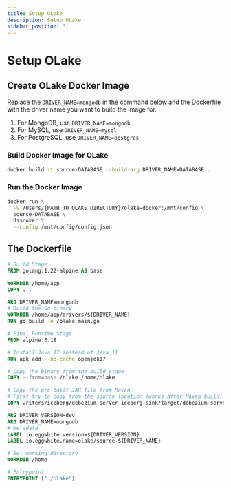 ```yaml
---
title: Setup OLake
description: Setup OLake
sidebar_position: 3
---
```


# Setup OLake


## Create OLake Docker Image

Replace the `DRIVER_NAME=mongodb` in the command below and the Dockerfile with the driver name you want to build the image for. 
1. For MongoDB, use `DRIVER_NAME=mongodb`
2. For MySQL, use `DRIVER_NAME=mysql`
3. For PostgreSQL, use `DRIVER_NAME=postgres`

### Build Docker Image for OLake

```bash
docker build -t source-DATABASE --build-arg DRIVER_NAME=DATABASE . 
```

### Run the Docker Image

```bash
docker run \
  -v /Users/{PATH_TO_OLAKE_DIRECTORY}/olake-docker:/mnt/config \
  source-DATABASE \
  discover \
  --config /mnt/config/config.json
```


## The Dockerfile

```Dockerfile title="Dockerfile"
# Build Stage
FROM golang:1.22-alpine AS base

WORKDIR /home/app
COPY . .

ARG DRIVER_NAME=mongodb
# Build the Go binary
WORKDIR /home/app/drivers/${DRIVER_NAME}
RUN go build -o /olake main.go

# Final Runtime Stage
FROM alpine:3.18

# Install Java 17 instead of Java 11
RUN apk add --no-cache openjdk17

# Copy the binary from the build stage
COPY --from=base /olake /home/olake

# Copy the pre-built JAR file from Maven
# First try to copy from the source location (works after Maven build)
COPY writers/iceberg/debezium-server-iceberg-sink/target/debezium-server-iceberg-sink-0.0.1-SNAPSHOT.jar /home/debezium-server-iceberg-sink.jar

ARG DRIVER_VERSION=dev
ARG DRIVER_NAME=mongodb
# Metadata
LABEL io.eggwhite.version=${DRIVER_VERSION}
LABEL io.eggwhite.name=olake/source-${DRIVER_NAME}

# Set working directory
WORKDIR /home

# Entrypoint
ENTRYPOINT ["./olake"]
```


